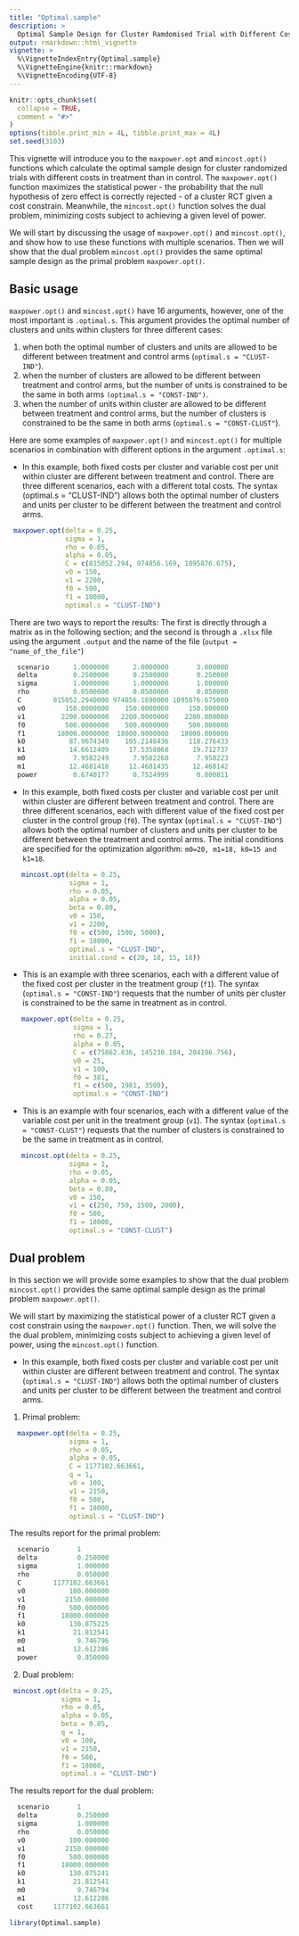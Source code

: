 ```yaml
---
title: "Optimal.sample"
description: >
  Optimal Sample Design for Cluster Ramdomised Trial with Different Costs in Treatment that in Control.
output: rmarkdown::html_vignette
vignette: >
  %\VignetteIndexEntry{Optimal.sample}
  %\VignetteEngine{knitr::rmarkdown}
  %\VignetteEncoding{UTF-8}
---
```


```r
knitr::opts_chunk$set(
  collapse = TRUE,
  comment = "#>"
)
options(tibble.print_min = 4L, tibble.print_max = 4L)
set.seed(3103)
```

This vignette will introduce you to the `maxpower.opt` and `mincost.opt()` functions which calculate the optimal sample design for cluster randomized trials with different costs in treatment than in control. The `maxpower.opt()` function maximizes the statistical power - the probability that the null hypothesis of zero effect is correctly rejected - of a cluster RCT given a cost constrain. Meanwhile, the `mincost.opt()` function solves the dual problem, minimizing costs subject to achieving a given level of power.

We will start by discussing the usage of `maxpower.opt()` and `mincost.opt()`, and show how to use these functions with multiple scenarios. Then we will show that the dual problem `mincost.opt()` provides the same optimal sample design as the primal problem `maxpower.opt()`. 

## Basic usage 

`maxpower.opt()` and `mincost.opt()` have 16 arguments, however, one of the most important is `.optimal.s`. This argument provides the optimal number of clusters and units within clusters for three different cases: 

1. when both the optimal number of clusters and units are allowed to be different between treatment and control arms (`optimal.s = "CLUST-IND"`). 
2. when the number of clusters are allowed to be different between treatment and control arms, but the number of units is constrained to be the same in both arms `(optimal.s = "CONST-IND")`.
3. when the number of units within cluster are allowed to be different between treatment and control arms, but the number of clusters is constrained to be the same in both arms (`optimal.s = "CONST-CLUST"`).

Here are some examples of `maxpower.opt()` and `mincost.opt()` for multiple scenarios in combination with different options in the argument `.optimal.s`:

*  In this example, both fixed costs per cluster and variable cost per unit within cluster are different between treatment and control.
 There are three different scenarios, each with a different total costs. The syntax (optimal.s = "CLUST-IND") allows both the optimal number of clusters and units per cluster to be different between the treatment and control arms.

```r

 maxpower.opt(delta = 0.25,
              sigma = 1,
              rho = 0.05,
              alpha = 0.05,
              C = c(815052.294, 974856.169, 1095876.675),
              v0 = 150,
              v1 = 2200,
              f0 = 500,
              f1 = 18000,
              optimal.s = "CLUST-IND")
```
There are two ways to report the results: The first is directly through a matrix as in the following section; and the second is through a `.xlsx` file using the argument `.output` and the name of the file (`output = "name_of_the_file"`)

```r
  scenario      1.0000000      2.0000000       3.000000
  delta         0.2500000      0.2500000       0.250000
  sigma         1.0000000      1.0000000       1.000000
  rho           0.0500000      0.0500000       0.050000
  C        815052.2940000 974856.1690000 1095876.675000
  v0          150.0000000    150.0000000     150.000000
  v1         2200.0000000   2200.0000000    2200.000000
  f0          500.0000000    500.0000000     500.000000
  f1        18000.0000000  18000.0000000   18000.000000
  k0           87.9674349    105.2148436     118.276433
  k1           14.6612409     17.5358068      19.712737
  m0            7.9582249      7.9582260       7.958223
  m1           12.4681418     12.4681435      12.468142
  power         0.6740177      0.7524999       0.800811
```

* In this example, both fixed costs per cluster and variable cost per unit within cluster are different between treatment and control. There are three different scenarios, each with different value of the fixed cost per cluster in the control group (`f0`). The syntax (`optimal.s = "CLUST-IND"`) allows both the optimal number of clusters and units per cluster to be different between the treatment and control arms. The initial conditions are specified for the optimization algorithm: `m0=20, m1=18, k0=15 and k1=18`.

```r
   mincost.opt(delta = 0.25,
               sigma = 1,
               rho = 0.05,
               alpha = 0.05,
               beta = 0.80,
               v0 = 150,
               v1 = 2200,
               f0 = c(500, 1500, 5000),
               f1 = 18000,
               optimal.s = "CLUST-IND",
               initial.cond = c(20, 18, 15, 18))
```

* This is an example with three scenarios, each with a different value of the fixed cost per cluster in the treatment group (`f1`).
The syntax (`optimal.s = "CONST-IND"`) requests that the number of units per cluster is constrained to be the same in treatment as in control.

```r
   maxpower.opt(delta = 0.25,
                sigma = 1,
                rho = 0.27,
                alpha = 0.05,
                C = c(75862.836, 145230.184, 204196.756),
                v0 = 25,
                v1 = 100,
                f0 = 381,
                f1 = c(500, 1981, 3500),
                optimal.s = "CONST-IND")
```

* This is an example with four scenarios, each with a different value of the variable cost per unit in the treatment group (`v1`). The syntax (`optimal.s = "CONST-CLUST"`)  requests that the number of clusters is constrained to be the same in treatment as in control.

```r
   mincost.opt(delta = 0.25,
               sigma = 1,
               rho = 0.05,
               alpha = 0.05,
               beta = 0.80,
               v0 = 150,
               v1 = c(250, 750, 1500, 2000),
               f0 = 500,
               f1 = 18000,
               optimal.s = "CONST-CLUST")
```

## Dual problem 

In this section we will provide some examples to show that the dual problem `mincost.opt()` provides the same optimal sample design as the primal problem `maxpower.opt()`. 

We will start by  maximizing the statistical power of a cluster RCT given a cost constrain using the `maxpower.opt()` function. Then, we will solve the the dual problem, minimizing costs subject to achieving a given level of power, using the `mincost.opt()` function.

* In this example, both fixed costs per cluster and variable cost per unit within cluster are different between treatment and control. The syntax (`optimal.s = "CLUST-IND"`) allows both the optimal number of clusters and units per cluster to be different between the treatment and control arms. 

1. Primal problem:

```r
  maxpower.opt(delta = 0.25,
               sigma = 1,
               rho = 0.05,
               alpha = 0.05,
               C = 1177102.663661,
               q = 1,
               v0 = 100,
               v1 = 2150,
               f0 = 500,
               f1 = 18000,
               optimal.s = "CLUST-IND")
```

The results report for the primal problem:

```r
  scenario       1
  delta          0.250000
  sigma          1.000000
  rho            0.050000
  C        1177102.663661
  v0           100.000000
  v1          2150.000000
  f0           500.000000
  f1         18000.000000
  k0           130.875225
  k1            21.812541
  m0             9.746796
  m1            12.612286
  power          0.850000
```

2. Dual problem:

```r
 mincost.opt(delta = 0.25,
             sigma = 1,
             rho = 0.05,
             alpha = 0.05,
             beta = 0.85,
             q = 1,
             v0 = 100,
             v1 = 2150,
             f0 = 500,
             f1 = 18000,
             optimal.s = "CLUST-IND")
```

The results report for the dual problem:

```r
  scenario       1
  delta          0.250000
  sigma          1.000000
  rho            0.050000
  v0           100.000000
  v1          2150.000000
  f0           500.000000
  f1         18000.000000
  k0           130.875241
  k1            21.812541
  m0             9.746794
  m1            12.612286
  cost     1177102.663661
```


```r
library(Optimal.sample)
```
